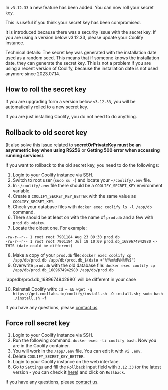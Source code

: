 In `v3.12.33` a new feature has been added. You can now roll your secret key.

This is useful if you think your secret key has been compromised.

<Warning>
It is introduced because there was a security issue with the secret key. If you are using a version below v3.12.33, please update your Coolify instance.

Technical details: The secret key was generated with the installation date used as a random seed. This means that if someone knows the installation date, they can generate the secret key. This is not a problem if you are using a recent version of Coolify, because the installation date is not used anymore since 2023.07.14.

</Warning>

## How to roll the secret key

If you are upgrading form a version below `v3.12.33`, you will be automatically rolled to a new secret key.

If you are just installing Coolify, you do not need to do anything.

## Rollback to old secret key

(It also solve this [issue](https://github.com/coollabsio/coolify/issues/1148) related to **secretOrPrivateKey must be an asymmetric key when using RS256** or **Getting 500 error when accessing running services**).

If you want to rollback to the old secret key, you need to do the followings:

1. Login to your Coolify instance via SSH.
2. Switch to root user (`sudo su -`) and locate your `~/coolify/.env` file. 
3. In `~/coolify/.env` file there should be a `COOLIFY_SECRET_KEY` environment variable.
4. Create a `COOLIFY_SECRET_KEY_BETTER` with the same value as `COOLIFY_SECRET_KEY`.
5. Check your database files with `docker exec coolify ls -l /app/db` command.
6. There should be at least on with the name of `prod.db` and a few with `prod.db_<date>`.
7. Locate the oldest one. For example:
```
-rw-r--r-- 1 root root 7901184 Aug 23 09:30 prod.db
-rw-r--r-- 1 root root 7901184 Jul 18 10:09 prod.db_1689674942980 <- THIS (date could be different)
```
8. Make a copy of your `prod.db` file: `docker exec coolify cp /app/db/prod.db /app/db/prod.db_$(date +"%Y%m%d%H%M%S")`
9. Overwrite `prod.db` with the old database file: `docker exec coolify cp /app/db/prod.db_1689674942980 /app/db/prod.db`

<Warning>
`app/db/prod.db_1689674942980` will be different in your case
</Warning>

10. Reinstall Coolify with: `cd ~ && wget -q https://get.coollabs.io/coolify/install.sh -O install.sh; sudo bash ./install.sh -f`

If you have any questions, please [contact us](../contact.md).

## Force roll secret key

1. Login to your Coolify instance via SSH.
2. Run the following command: `docker exec -ti coolify bash`. Now you are in the Coolify container.
3. You will work in the `/app/.env` file. You can edit it with `vi .env`.
4. Delete `COOLIFY_SECRET_KEY_BETTER`.
5. Login to your Coolify instance on the web interface.
6. Go to `Settings` and fill the `Rollback` input field with `3.12.33` (or the latest version - you can check it [here](https://get.coollabs.io/versions.json)) and click on `Rollback`.

If you have any questions, please [contact us](../contact.md).

